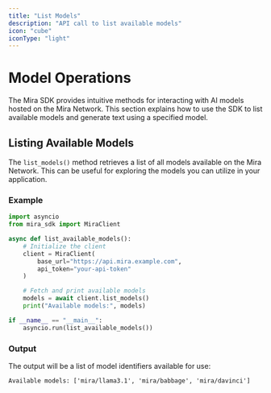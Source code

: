 ```yaml
---
title: "List Models"
description: "API call to list available models"
icon: "cube"
iconType: "light"
---
```


# Model Operations

The Mira SDK provides intuitive methods for interacting with AI models hosted on the Mira Network. This section explains how to use the SDK to list available models and generate text using a specified model.

## Listing Available Models

The `list_models()` method retrieves a list of all models available on the Mira Network. This can be useful for exploring the models you can utilize in your application.

### Example

```python
import asyncio
from mira_sdk import MiraClient

async def list_available_models():
    # Initialize the client
    client = MiraClient(
        base_url="https://api.mira.example.com",
        api_token="your-api-token"
    )

    # Fetch and print available models
    models = await client.list_models()
    print("Available models:", models)

if __name__ == "__main__":
    asyncio.run(list_available_models())
```

### Output

The output will be a list of model identifiers available for use:

```plaintext
Available models: ['mira/llama3.1', 'mira/babbage', 'mira/davinci']
```